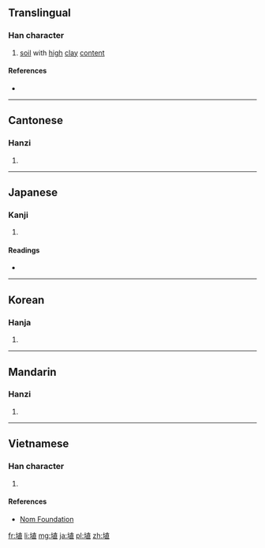 ==Translingual==

===Han character===
{{Han char|rn=32|rad=土|as=08|sn=11|four=4411<sub>6</sub>|canj=土十月一 (GJBM)|ids=⿰[[土]][[直]]}}

# [[soil]] with [[high]] [[clay]] [[content]]

====References====
* {{Han ref|kx=0231.050|dkj=05188|dj=0467.100|hdz=10450.030|uh=57F4|ud=22516|bh=D4B2|bd=54450}}

----

==Cantonese==

===Hanzi===
{{yue-hanzi|jyut=[[zik6]]|y=jik6}}

# {{defn|lang=yue|sort=土08}}

----

==Japanese==

===Kanji===
{{ja-kanji|grade=|rs=土08}}

# {{defn|lang=ja|sort=土08}}

====Readings====
* {{ja-readings|on=[[しょく]] (shoku)|kun=[[はに]] (hani)}}

----

==Korean==

===Hanja===
{{ko-hanja|hangeul=[[식]], [[치]]|rv=sik, chi|mr=sik, ch'i}}

# {{defn|lang=ko|sort=土08}}

----

==Mandarin==

===Hanzi===
{{cmn-hanzi|pin=[[zhí]] ([[zhi2]])|wg=chih<sup>2</sup>}}

# {{defn|lang=cmn|sort=土08}}

----

==Vietnamese==

===Han character===
{{vi-hantu|[[thực]]|rs=土08}}

# {{defn|lang=vi|sort=土08}}

====References====
*[http://nomfoundation.org/common/nom_details.php?codepoint=57f4 Nom Foundation]

[[fr:埴]]
[[li:埴]]
[[mg:埴]]
[[ja:埴]]
[[pl:埴]]
[[zh:埴]]